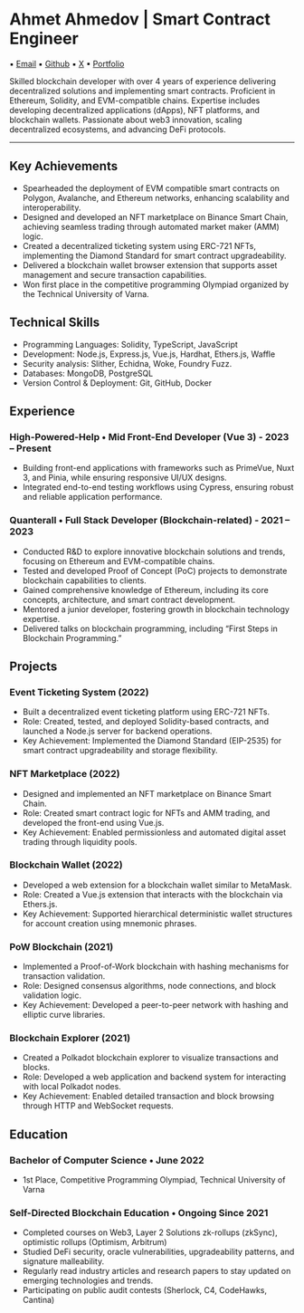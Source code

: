 # **Ahmet Ahmedov | Smart Contract Engineer**
▪  [Email](mailto:ahmedovv123@gmail.com) ▪ [Github](https://github.com/ahmedovv123) ▪ [X](https://x.com/0xahmedov) ▪ [Portfolio](https://ahmetahmedov.com)

Skilled blockchain developer with over 4 years of experience delivering decentralized solutions and implementing smart contracts. Proficient in Ethereum, Solidity, and EVM-compatible chains. Expertise includes developing decentralized applications (dApps), NFT platforms, and blockchain wallets. Passionate about web3 innovation, scaling decentralized ecosystems, and advancing DeFi protocols.

---

## **Key Achievements**

- Spearheaded the deployment of EVM compatible smart contracts on Polygon, Avalanche, and Ethereum networks, enhancing scalability and interoperability.
- Designed and developed an NFT marketplace on Binance Smart Chain, achieving seamless trading through automated market maker (AMM) logic.
- Created a decentralized ticketing system using ERC-721 NFTs, implementing the Diamond Standard for smart contract upgradeability.
- Delivered a blockchain wallet browser extension that supports asset management and secure transaction capabilities.
- Won first place in the competitive programming Olympiad organized by the Technical University of Varna.

## **Technical Skills**

- Programming Languages: Solidity, TypeScript, JavaScript
- Development: Node.js, Express.js, Vue.js, Hardhat, Ethers.js, Waffle
- Security analysis: Slither, Echidna, Woke, Foundry Fuzz.
- Databases: MongoDB, PostgreSQL
- Version Control & Deployment: Git, GitHub, Docker

## **Experience**

### High-Powered-Help • Mid Front-End Developer (Vue 3) - 2023 – Present

- Building front-end applications with frameworks such as PrimeVue, Nuxt 3, and Pinia, while ensuring responsive UI/UX designs.
- Integrated end-to-end testing workflows using Cypress, ensuring robust and reliable application performance.

### Quanterall • Full Stack Developer (Blockchain-related) - 2021 – 2023

- Conducted R&D to explore innovative blockchain solutions and trends, focusing on Ethereum and EVM-compatible chains.
- Tested and developed Proof of Concept (PoC) projects to demonstrate blockchain capabilities to clients.
- Gained comprehensive knowledge of Ethereum, including its core concepts, architecture, and smart contract development.
- Mentored a junior developer, fostering growth in blockchain technology expertise.
- Delivered talks on blockchain programming, including “First Steps in Blockchain Programming.”

## **Projects**

### Event Ticketing System (2022)

- Built a decentralized event ticketing platform using ERC-721 NFTs.
- Role: Created, tested, and deployed Solidity-based contracts, and launched a Node.js server for backend operations.
- Key Achievement: Implemented the Diamond Standard (EIP-2535) for smart contract upgradeability and storage flexibility.

### NFT Marketplace (2022)

- Designed and implemented an NFT marketplace on Binance Smart Chain.
- Role: Created smart contract logic for NFTs and AMM trading, and developed the front-end using Vue.js.
- Key Achievement: Enabled permissionless and automated digital asset trading through liquidity pools.

### Blockchain Wallet (2022)
- Developed a web extension for a blockchain wallet similar to MetaMask.
- Role: Created a Vue.js extension that interacts with the blockchain via Ethers.js.
- Key Achievement: Supported hierarchical deterministic wallet structures for account creation using mnemonic phrases.

### PoW Blockchain (2021)
- Implemented a Proof-of-Work blockchain with hashing mechanisms for transaction validation.
- Role: Designed consensus algorithms, node connections, and block validation logic.
- Key Achievement: Developed a peer-to-peer network with hashing and elliptic curve libraries.

### Blockchain Explorer (2021)
- Created a Polkadot blockchain explorer to visualize transactions and blocks.
- Role: Developed a web application and backend system for interacting with local Polkadot nodes.
- Key Achievement: Enabled detailed transaction and block browsing through HTTP and WebSocket requests.

## **Education**

### Bachelor of Computer Science • June 2022

- 1st Place, Competitive Programming Olympiad, Technical University of Varna

### Self-Directed Blockchain Education • Ongoing Since 2021

- Completed courses on Web3, Layer 2 Solutions zk-rollups (zkSync), optimistic rollups (Optimism, Arbitrum)
- Studied DeFi security, oracle vulnerabilities, upgradeability patterns, and signature malleability.
- Regularly read industry articles and research papers to stay updated on emerging technologies and trends.
- Participating on public audit contests (Sherlock, C4, CodeHawks, Cantina)

